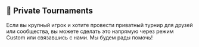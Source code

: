 ## 👻 Private Tournaments

Если вы крупный игрок и хотите провести приватный турнир для друзей или сообщества, вы можете сделать это напрямую через режим Custom или связавшись с нами. Мы будем рады помочь!
